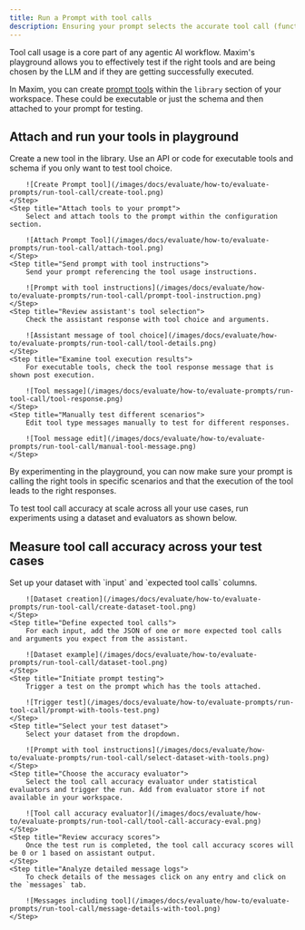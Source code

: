 ```yaml
---
title: Run a Prompt with tool calls
description: Ensuring your prompt selects the accurate tool call (function) is crucial for building reliable and efficient AI workflows. Maxim's playground allows you to attach your tools (API, code or schema) and measure tool call accuracy for agentic systems.
---
```




<MaximPlayer url="https://www.youtube.com/embed/LGItsF0y5qk" />

Tool call usage is a core part of any agentic AI workflow. Maxim's playground allows you to effectively test if the right tools and are being chosen by the LLM and if they are getting successfully executed. 

In Maxim, you can create [prompt tools](/docs/library/how-to/prompt-tools/create-a-code-tool) within the `library` section of your workspace. These could be executable or just the schema and then attached to your prompt for testing.

## Attach and run your tools in playground

<Steps>
	<Step title="Create a new tool">
		Create a new tool in the library. Use an API or code for executable tools and schema if you only want to test tool choice.

        ![Create Prompt tool](/images/docs/evaluate/how-to/evaluate-prompts/run-tool-call/create-tool.png)
	</Step>
	<Step title="Attach tools to your prompt">
		Select and attach tools to the prompt within the configuration section.

        ![Attach Prompt Tool](/images/docs/evaluate/how-to/evaluate-prompts/run-tool-call/attach-tool.png)
	</Step>
	<Step title="Send prompt with tool instructions">
		Send your prompt referencing the tool usage instructions.

		![Prompt with tool instructions](/images/docs/evaluate/how-to/evaluate-prompts/run-tool-call/prompt-tool-instruction.png)
	</Step>
    <Step title="Review assistant's tool selection">
        Check the assistant response with tool choice and arguments.

        ![Assistant message of tool choice](/images/docs/evaluate/how-to/evaluate-prompts/run-tool-call/tool-details.png)
    </Step>
    <Step title="Examine tool execution results">
        For executable tools, check the tool response message that is shown post execution.

        ![Tool message](/images/docs/evaluate/how-to/evaluate-prompts/run-tool-call/tool-response.png)
    </Step>
    <Step title="Manually test different scenarios">
        Edit tool type messages manually to test for different responses.

        ![Tool message edit](/images/docs/evaluate/how-to/evaluate-prompts/run-tool-call/manual-tool-message.png)
    </Step>
</Steps>

By experimenting in the playground, you can now make sure your prompt is calling the right tools in specific scenarios and that the execution of the tool leads to the right responses. 

To test tool call accuracy at scale across all your use cases, run experiments using a dataset and evaluators as shown below.

## Measure tool call accuracy across your test cases

<Steps>
    <Step title="Prepare your dataset">
		Set up your dataset with `input` and `expected tool calls` columns.

        ![Dataset creation](/images/docs/evaluate/how-to/evaluate-prompts/run-tool-call/create-dataset-tool.png)
	</Step>
	<Step title="Define expected tool calls">
		For each input, add the JSON of one or more expected tool calls and arguments you expect from the assistant.

        ![Dataset example](/images/docs/evaluate/how-to/evaluate-prompts/run-tool-call/dataset-tool.png)
	</Step>
	<Step title="Initiate prompt testing">
		Trigger a test on the prompt which has the tools attached.

        ![Trigger test](/images/docs/evaluate/how-to/evaluate-prompts/run-tool-call/prompt-with-tools-test.png)
	</Step>
	<Step title="Select your test dataset">
		Select your dataset from the dropdown.

		![Prompt with tool instructions](/images/docs/evaluate/how-to/evaluate-prompts/run-tool-call/select-dataset-with-tools.png)
	</Step>
    <Step title="Choose the accuracy evaluator">
        Select the tool call accuracy evaluator under statistical evaluators and trigger the run. Add from evaluator store if not available in your workspace.

        ![Tool call accuracy evaluator](/images/docs/evaluate/how-to/evaluate-prompts/run-tool-call/tool-call-accuracy-eval.png)
    </Step>
    <Step title="Review accuracy scores">
        Once the test run is completed, the tool call accuracy scores will be 0 or 1 based on assistant output.
    </Step>
    <Step title="Analyze detailed message logs">
        To check details of the messages click on any entry and click on the `messages` tab.
        
        ![Messages including tool](/images/docs/evaluate/how-to/evaluate-prompts/run-tool-call/message-details-with-tool.png)
    </Step>
</Steps>